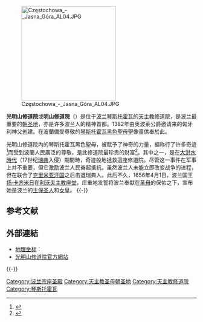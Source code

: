 {{Expand|time=2017-08-01T16:57:07+00:00}}
[[File:Częstochowa_-_Jasna_Góra_AL04.JPG|250px]]

'''光明山修道院'''或'''明山修道院'''（{{lang-pl|Jasna Góra}}）是位于[[波兰|波兰]][[琴斯托霍瓦|琴斯托霍瓦]]的[[天主教|天主教]][[修道院|修道院]]，是波兰最重要的[[聖所|朝圣地]]，亦是许多波兰人的精神首都。1382年由奥波莱公爵邀请来的匈牙利{{link-en|聖保祿底比斯修會|Order of Saint Paul the First Hermit|聖保祿派}}神父创建。在波蘭備受尊敬的[[琴斯托霍瓦的黑色聖母|琴斯托霍瓦黑色聖母]]聖像畫供奉於此。

光明山修道院內的琴斯托霍瓦黑色聖母，被赋予了神奇的力量，据称行了许多奇迹<ref name="Jasna">{{cite web|title=Jasna Góra|url=http://www.jasnagora.pl/|accessdate=2008-10-22|publisher=<small>[[copyright|©]] 1998-2008  Copyright by Klasztor OO. Paulinów Jasna Góra - Częstochowa</small>|archiveurl=https://web.archive.org/web/20081211043048/http://www.jasnagora.pl/|archivedate=2008-12-11|dead-url=yes}}</ref>而受到波蘭人民廣泛的尊敬，是此修道院最珍贵的财富<ref name="Official">{{cite web|title=Częstochowa 官方网站|url=http://www.czestochowa.pl/languages-en?set_language=en|accessdate=2008-10-22|publisher=<small>[[copyright|©]] Urząd Miasta Częstochowy, Śląska 11/13, 42-217 Częstochowa|archiveurl=https://web.archive.org/web/20090208013721/http://www.czestochowa.pl/languages-en?set_language=en|archivedate=2009-02-08|dead-url=yes}}</ref>。其中之一，是在[[大洪水時代|大洪水時代]]（17世纪[[瑞典|瑞典]]入侵）期間{{link-en|光明山包圍戰|Siege of Jasna Góra|對該修道院的包圍戰}}時，奇迹般地拯救這座修道院。尽管这一事件在军事上并不重要，但它激励波兰人民奋起抵抗。虽然波兰人未能立即改变战争的进程，但在联合了[[克里米亞汗國|克里米亚汗国]]之后击退瑞典人。此后不久，1656年4月1日，波兰国王[[扬·卡齐米日|扬·卡齐米日]]在[[圣母升天圣殿总主教座堂_(利沃夫)|利沃夫主教座堂]]，庄重地发誓将波兰奉献在[[天主之母|圣母]]的保佑之下，宣布她是波兰的[[主保圣人|主保圣人]]和[[女皇帝|女皇]]。
{{-}}
{{Gallery
| title  = 
| footer = 
| width  = 150
| height = 170
| lines  = 2
| align  = center
| File:JasnaGora.svg|平面图
| File:Czestochowa-Jasna-Gora-01.jpg|鐘塔
| File:Czestochowa-bazylika.jpg|大殿（主教堂）的[[中殿|中殿]]
| File:Tschenstochau-Kapelle-1.jpg|黑聖母畫像所在的「聖母廳」小堂{{link-en|內殿 (建築)|Chancel|內殿}}
| File:JasnaGóra UroczystościWniebowzięciaMatkiBoskiej2005 2.JPG|圣母升天节的朝圣者
}}

== 参考文献 ==
{{Reflist}}

== 外部連結 ==
{{Commons category|Jasna_Góra}}
* [[地理坐标|地理坐标]]： {{coord|50|48|45|N|19|05|50|E|region:PL_type:landmark|display=inline,title}}
* [http://www.jasnagora.pl/ 光明山修道院官方網站]{{Wayback|url=http://www.jasnagora.pl/|date=20081211043048}} {{pl}}{{en}}{{hu}}{{de}}{{fr}}{{es}}{{it}}

{{-}}
{{Authority control}}

[[Category:波兰宗座圣殿|Category:波兰宗座圣殿]]
[[Category:天主教圣母朝圣地|Category:天主教圣母朝圣地]]
[[Category:天主教修道院|Category:天主教修道院]]
[[Category:琴斯托霍瓦|Category:琴斯托霍瓦]]